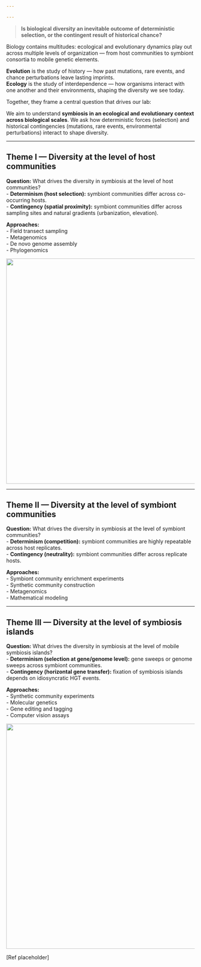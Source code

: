 ```yaml
---

---
```


> **Is biological diversity an inevitable outcome of deterministic selection, or the contingent result of historical chance?**

Biology contains multitudes: ecological and evolutionary dynamics play out across multiple levels of organization — from host communities to symbiont consortia to mobile genetic elements.  

**Evolution** is the study of history — how past mutations, rare events, and chance perturbations leave lasting imprints.  
**Ecology** is the study of interdependence — how organisms interact with one another and their environments, shaping the diversity we see today.  

Together, they frame a central question that drives our lab:  




We aim to understand **symbiosis in an ecological and evolutionary context across biological scales**. We ask how deterministic forces (selection) and historical contingencies (mutations, rare events, environmental perturbations) interact to shape diversity.  


---

## Theme I — Diversity at the level of host communities

**Question:** What drives the diversity in symbiosis at the level of host communities?  
- **Determinism (host selection):** symbiont communities differ across co-occurring hosts.  
- **Contingency (spatial proximity):** symbiont communities differ across sampling sites and natural gradients (urbanization, elevation).  

**Approaches:**  
- Field transect sampling  
- Metagenomics  
- De novo genome assembly  
- Phylogenomics  

![](images/research/theme1.png){fig-alt="Theme 1 illustration placeholder" width="600"}

---

## Theme II — Diversity at the level of symbiont communities

**Question:** What drives the diversity in symbiosis at the level of symbiont communities?  
- **Determinism (competition):** symbiont communities are highly repeatable across host replicates.  
- **Contingency (neutrality):** symbiont communities differ across replicate hosts.  

**Approaches:**  
- Symbiont community enrichment experiments  
- Synthetic community construction  
- Metagenomics  
- Mathematical modeling  

---

## Theme III — Diversity at the level of symbiosis islands

**Question:** What drives the diversity in symbiosis at the level of mobile symbiosis islands?  
- **Determinism (selection at gene/genome level):** gene sweeps or genome sweeps across symbiont communities.  
- **Contingency (horizontal gene transfer):** fixation of symbiosis islands depends on idiosyncratic HGT events.  

**Approaches:**  
- Synthetic community experiments  
- Molecular genetics  
- Gene editing and tagging  
- Computer vision assays  

![](images/research/theme3-islands.png){fig-alt="Theme III: diversity at the level of symbiosis islands" width="600"}  

[Ref placeholder]

